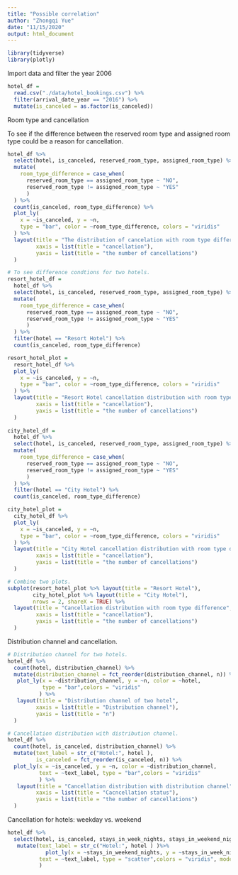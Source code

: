 ```yaml
---
title: "Possible correlation"
author: "Zhongqi Yue"
date: "11/15/2020"
output: html_document
---
```



```r
library(tidyverse)
library(plotly)
```

Import data and filter the year 2006
```r
hotel_df = 
  read.csv("./data/hotel_bookings.csv") %>%
  filter(arrival_date_year == "2016") %>%
  mutate(is_canceled = as.factor(is_canceled))
```



Room type and cancellation

To see if the difference between the reserved room type and assigned room type could be a reason for cancellation.
```r
hotel_df %>%
  select(hotel, is_canceled, reserved_room_type, assigned_room_type) %>% 
  mutate(
    room_type_difference = case_when(
      reserved_room_type == assigned_room_type ~ "NO",
      reserved_room_type != assigned_room_type ~ "YES"
      )
  ) %>% 
  count(is_canceled, room_type_difference) %>% 
  plot_ly(
    x = ~is_canceled, y = ~n,
    type = "bar", color = ~room_type_difference, colors = "viridis"
  ) %>%
  layout(title = "The distribution of cancelation with room type difference",
         xaxis = list(title = "cancellation"),
         yaxis = list(title = "the number of cancellations")
  )

# To see difference condtions for two hotels.
resort_hotel_df = 
  hotel_df %>%
  select(hotel, is_canceled, reserved_room_type, assigned_room_type) %>% 
  mutate(
    room_type_difference = case_when(
      reserved_room_type == assigned_room_type ~ "NO",
      reserved_room_type != assigned_room_type ~ "YES"
      )
  ) %>% 
  filter(hotel == "Resort Hotel") %>% 
  count(is_canceled, room_type_difference)

resort_hotel_plot = 
  resort_hotel_df %>% 
  plot_ly(
    x = ~is_canceled, y = ~n,
    type = "bar", color = ~room_type_difference, colors = "viridis"
  ) %>%
  layout(title = "Resort Hotel cancellation distribution with room type difference",
         xaxis = list(title = "cancellation"),
         yaxis = list(title = "the number of cancellations")
  )
  
city_hotel_df = 
  hotel_df %>%
  select(hotel, is_canceled, reserved_room_type, assigned_room_type) %>% 
  mutate(
    room_type_difference = case_when(
      reserved_room_type == assigned_room_type ~ "NO",
      reserved_room_type != assigned_room_type ~ "YES"
      )
  ) %>% 
  filter(hotel == "City Hotel") %>% 
  count(is_canceled, room_type_difference)

city_hotel_plot = 
  city_hotel_df %>% 
  plot_ly(
    x = ~is_canceled, y = ~n,
    type = "bar", color = ~room_type_difference, colors = "viridis"
  ) %>% 
  layout(title = "City Hotel cancellation distribution with room type difference",
         xaxis = list(title = "cancellation"),
         yaxis = list(title = "the number of cancellations")
  )

# Combine two plots.
subplot(resort_hotel_plot %>% layout(title = "Resort Hotel"), 
        city_hotel_plot %>% layout(title = "City Hotel"),
        nrows = 2, shareX = TRUE) %>% 
  layout(title = "Cancellation distribution with room type difference",
         xaxis = list(title = "cancellation"),
         yaxis = list(title = "the number of cancellations")
  )
```

Distribution channel and cancellation.
```r
# Distribution channel for two hotels.
hotel_df %>% 
  count(hotel, distribution_channel) %>% 
  mutate(distribution_channel = fct_reorder(distribution_channel, n)) %>% 
   plot_ly(x = ~distribution_channel, y = ~n, color = ~hotel,
           type = "bar",colors = "viridis"
          ) %>% 
   layout(title = "Distribution channel of two hotel",
         xaxis = list(title = "Distribution channel"),
         yaxis = list(title = "n")
  )

# Cancellation distribution with distribution channel.
hotel_df %>% 
  count(hotel, is_canceled, distribution_channel) %>% 
  mutate(text_label = str_c("Hotel:", hotel ),
         is_canceled = fct_reorder(is_canceled, n)) %>% 
  plot_ly(x = ~is_canceled, y = ~n, color = ~distribution_channel,
          text = ~text_label, type = "bar",colors = "viridis"
          ) %>% 
   layout(title = "Cancellation distribution with distribution channel",
         xaxis = list(title = "Cacncellation status"),
         yaxis = list(title = "the number of cancellations")
  )
```

Cancellation for hotels: weekday vs. weekend
```r
hotel_df %>% 
  select(hotel, is_canceled, stays_in_week_nights, stays_in_weekend_nights) %>%  
   mutate(text_label = str_c("Hotel:", hotel ) )%>% 
            plot_ly(x = ~stays_in_weekend_nights, y = ~stays_in_week_nights, color = ~is_canceled,
          text = ~text_label, type = "scatter",colors = "viridis", mode = "markers"
          ) 
```



